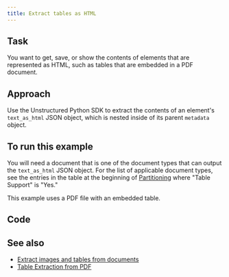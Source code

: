 ```yaml
---
title: Extract tables as HTML
---
```


## Task

You want to get, save, or show the contents of elements that are represented as HTML, such as tables that are embedded in a PDF document.

## Approach

Use the Unstructured Python SDK to extract the contents of an element's `text_as_html` JSON object, which is nested inside of its parent `metadata` object.

## To run this example

You will need a document that is one of the document types that can output the `text_as_html` JSON object. For the list of applicable document types, see the entries in the table at the beginning of [Partitioning](/open-source/core-functionality/partitioning) where "Table Support" is "Yes."

This example uses a PDF file with an embedded table.


<SharedAPIKeyURL />

## Code


<ExtractImageBlockTypesPy />

## See also 

- [Extract images and tables from documents](/api-reference/how-to/extract-image-block-types)
- [Table Extraction from PDF](/examplecode/codesamples/apioss/table-extraction-from-pdf)
